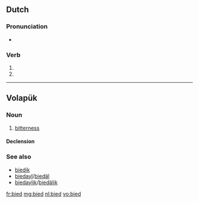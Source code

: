 ==Dutch==

===Pronunciation===
* {{rhymes|it|lang=nl}}

===Verb===
{{infl|nl}}

# {{nl-verb-form|p=1|n=sg|t=pres|m=ind|bieden}}
# {{nl-verb-form|m=imp|bieden}}

----

==Volapük==

===Noun===
{{vo-noun}}

# [[bitterness]]

====Declension====
{{vo-decl-noun}}

===See also===
* [[biedik]]
* [[biedayl]]/[[biedäl]]
* [[biedaylik]]/[[biedälik]]

[[fr:bied]]
[[mg:bied]]
[[nl:bied]]
[[vo:bied]]
